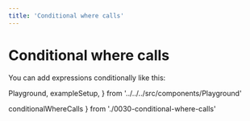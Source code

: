 ```yaml
---
title: 'Conditional where calls'
---
```


# Conditional where calls

You can add expressions conditionally like this:

  Playground,
  exampleSetup,
} from '../../../src/components/Playground'

  conditionalWhereCalls
} from './0030-conditional-where-calls'

<Playground code={conditionalWhereCalls} setupCode={exampleSetup} />
